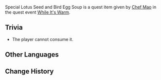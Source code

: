 {{Item Infobox
|id           = 100663
|image        = Item Lotus Seed and Bird Egg Soup.png
|type         = Quest Items
|description  = '''While It's Warm:''' Lotus on the one hand, and eggs on the other. It feels like you'd be insulting the adepti if you sent this over to [[Jueyun Karst]].
|source1      = Given during [[While It's Warm]] (Day 6)
}}
Special Lotus Seed and Bird Egg Soup is a quest item given by [[Chef Mao]] in the quest event [[While It's Warm]].

==Trivia==
* The player cannot consume it.

==Other Languages==
{{Other Languages
|default_hidden = 1
|en      = Special Lotus Seed and Bird Egg Soup
|zhs     = 特制的莲子禽蛋羹
|zhs_rm  = Tèzhì de Liánzǐ Qín Dàn Gēng
|zht     = 特製的蓮子禽蛋羹
|zht_rm  = Tèzhì de Liánzǐ Qín Dàn Gēng
|ja      = 特製ハスの実入り茶碗蒸し
|ja_rm   = Tokusei Hasu no Mi-Iri Chawanmushi
|ko      = 특제 연밥 계란찜
|ko_rm   = Teukje Yeonbap Gyeranjjim
|es      = Sopa de loto y huevo especial
|fr      = Œufs et graines de lotus à la vapeur spéciaux
|ru      = Особый яичный суп из лотоса
|th      = Lotus Seed and Bird Egg Soup สูตรพิเศษ
|th_rm   = Lotus Seed and Bird Egg Soup Sut Phiset
|vi      = Canh Trứng Hạt Sen Đặc Biệt
|de      = Besonderes gedämpftes Ei mit Lotossamen
|id      = Lotus Seed and Bird Egg Soup Spesial
|pt      = Sopa de Lótus e Ovo Especial
|tr      = Özel Nilüfer Tohumlu Yumurta Çorbası
|it      = Zuppa di semi di loto e uova d'uccello speciale
}}

==Change History==
{{Change History|1.1}}